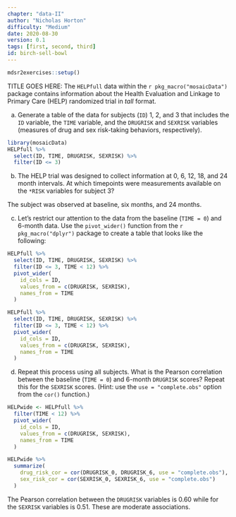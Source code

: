 ```yaml
---
chapter: "data-II"
author: "Nicholas Horton"
difficulty: "Medium"
date: 2020-08-30 
version: 0.1
tags: [first, second, third]
id: birch-sell-bowl
---
```


```r
mdsr2exercises::setup()
```

TITLE GOES HERE: The `HELPfull` data within the `r pkg_macro("mosaicData")` package contains information about the Health Evaluation and Linkage to Primary Care (HELP) randomized trial in *tall* format. 

a) Generate a table of the data for subjects (`ID`) 1, 2, and 3 that includes the `ID` variable, the `TIME` variable, and the `DRUGRISK` and `SEXRISK` variables (measures of drug and sex risk-taking behaviors, respectively).



<!--answer-start-->

```r
library(mosaicData)
HELPfull %>%
  select(ID, TIME, DRUGRISK, SEXRISK) %>%
  filter(ID <= 3)
```

<!--answer-end-->

b) The HELP trial was designed to collect information at 0, 6, 12, 18, and 24 month intervals. At which timepoints were measurements available on the `*RISK` variables for subject 3?

<!--answer-start-->
The subject was observed at baseline, six months, and 24 months.
<!--answer-end-->

c) Let's restrict our attention to the data from the baseline (`TIME = 0`) and 6-month data.  Use the `pivot_wider()` function from the `r pkg_macro("dplyr")` package to create a table that looks like the following:

```r
HELPfull %>%
  select(ID, TIME, DRUGRISK, SEXRISK) %>%
  filter(ID <= 3, TIME < 12) %>%
  pivot_wider(
    id_cols = ID, 
    values_from = c(DRUGRISK, SEXRISK),
    names_from = TIME
  )
```

<!--answer-start-->
```r
HELPfull %>%
  select(ID, TIME, DRUGRISK, SEXRISK) %>%
  filter(ID <= 3, TIME < 12) %>%
  pivot_wider(
    id_cols = ID, 
    values_from = c(DRUGRISK, SEXRISK),
    names_from = TIME
  )
```

<!--answer-end-->


d) Repeat this process using all subjects.  What is the Pearson correlation between  the baseline (`TIME = 0`) and 6-month `DRUGRISK` scores?  Repeat this for the `SEXRISK` scores. (Hint: use the `use = "complete.obs"` option from the `cor()` function.)

<!--answer-start-->

```r
HELPwide <- HELPfull %>%
  filter(TIME < 12) %>%
  pivot_wider(
    id_cols = ID, 
    values_from = c(DRUGRISK, SEXRISK),
    names_from = TIME
  )

HELPwide %>%
  summarize(
    drug_risk_cor = cor(DRUGRISK_0, DRUGRISK_6, use = "complete.obs"),
    sex_risk_cor = cor(SEXRISK_0, SEXRISK_6, use = "complete.obs")
  )
```
The Pearson correlation between the `DRUGRISK` variables is 0.60 while for the `SEXRISK` variables is 0.51. These are moderate associations.
<!--answer-end-->




